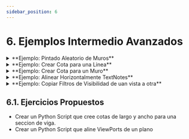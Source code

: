 ```yaml
---
sidebar_position: 6
---
```



# 6. Ejemplos Intermedio Avanzados


<details>
  <summary>**Ejemplo: Pintado Aleatorio de Muros**</summary>

  En este ejemplo como pintar un conjunto de elementos de forma aleatoria en la Vista Activa.
  ```py
elementos = UnwrapElement(IN[0])

for elem in elementos:
    colorRandom = Color(random.randint(0, 255), random.randint(0, 255), random.randint(0, 255))


  ```
  {/* <CodeBlock language="py">{ej_cotasLinea}</CodeBlock> */}
</details>

<details>
  <summary>**Ejemplo: Crear Cota para una Linea**</summary>

  En este ejemplo se muestra como eliminar un unico elemento.
  <CodeBlock language="py">{ej_cotasLinea}</CodeBlock>
</details>

<details>
  <summary>**Ejemplo: Crear Cota para un Muro**</summary>

  En este ejemplo se muestra como eliminar un unico elemento.
  <CodeBlock language="py">{ej_cotasLinea}</CodeBlock>
</details>

<details>
  <summary>**Ejemplo: Alinear Horizontalmente TextNotes**</summary>

  En este ejemplo se muestra como alinear varios TextNotes ingresados a un PythonScript
  {/* <CodeBlock language="py">{ej_cotasLinea}</CodeBlock> */}
</details>

<details>
  <summary>**Ejemplo: Copiar Filtros de Visibilidad de uan vista a otra**</summary>

  En este ejemplo se muestra como copiar los filtros y modificaciones de visibilida de una vista a otra.
```py
'''
COPY AND PASTE FILTERS - VIEW TO VIEWS
'''
#__author__ = 'min.naung/mgjean @https://twentytwo.space/contact'
# COPY PASTE FILTERS

import clr
clr.AddReference("RevitAPI")
from Autodesk.Revit.DB import *

clr.AddReference("RevitServices")
from RevitServices.Persistence import DocumentManager
from RevitServices.Transactions import TransactionManager

doc = DocumentManager.Instance.CurrentDBDocument

# Puertos de entrada
vistaCopiado = UnwrapElement(IN[0]) # Vista d ela cual se va copiar los filtros
vistaPegado = IN[1] # Vista en la cual se va pegar los filtros

TransactionManager.Instance.EnsureInTransaction(doc)
# iteramos sobre cada Id de la vista de copiado
for id in vistaCopiado.GetFilters():
    # Filter override
    vistaPegado.SetFilterOverrides(id,vistaCopiado.GetFilterOverrides(id))
    # Filter visibility
    vistaPegado.SetFilterVisibility(id,vistaCopiado.GetFilterVisibility(id))
TransactionManager.Instance.TransactionTaskDone()

OUT = vistaPegado
```
  {/* <CodeBlock language="py">{ej_cotasLinea}</CodeBlock> */}
</details>


## 6.1. Ejercicios Propuestos
* Crear un Python Script que cree cotas de largo y ancho para una seccion de viga.
* Crear un Python Script que aline ViewPorts de un plano